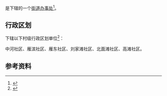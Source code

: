 {{中国乡级行政区|62/01/02/025/000}}

'''{{PAGENAMEBASE}}'''是{{PRC admin/fullname|62/01/02/025/000|3}}下辖的一个[[街道办事处|街道办事处]]<ref>{{PRC admin/ref sgc|{{PRC admin/parent|62/01/02/025/000}}}}</ref>。

== 行政区划 ==
{{PAGENAMEBASE}}下辖以下村级行政区划单位<ref>{{PRC admin/ref sgc|62/01/02/025/000}}</ref>：

中河社区、雁滨社区、雁东社区、刘家滩社区、北面滩社区、高滩社区。

== 参考资料 ==
{{reflist}}

{{甘肃行政区划小作品}}
{{PRC admin/navcat|62/01/02/025/000}}